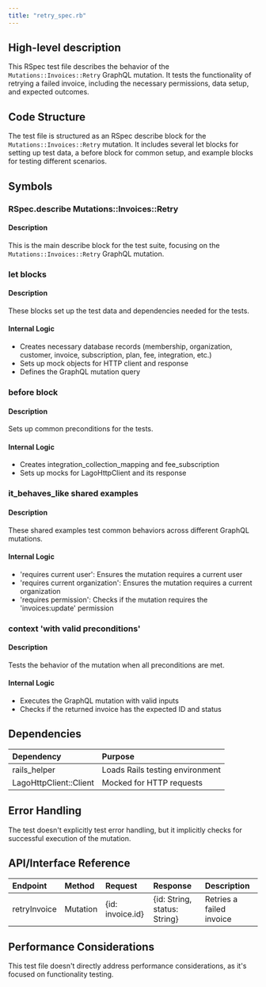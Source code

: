 ```yaml
---
title: "retry_spec.rb"
---
```


## High-level description
This RSpec test file describes the behavior of the `Mutations::Invoices::Retry` GraphQL mutation. It tests the functionality of retrying a failed invoice, including the necessary permissions, data setup, and expected outcomes.

## Code Structure
The test file is structured as an RSpec describe block for the `Mutations::Invoices::Retry` mutation. It includes several let blocks for setting up test data, a before block for common setup, and example blocks for testing different scenarios.

## Symbols

### RSpec.describe Mutations::Invoices::Retry
#### Description
This is the main describe block for the test suite, focusing on the `Mutations::Invoices::Retry` GraphQL mutation.

### let blocks
#### Description
These blocks set up the test data and dependencies needed for the tests.

#### Internal Logic
- Creates necessary database records (membership, organization, customer, invoice, subscription, plan, fee, integration, etc.)
- Sets up mock objects for HTTP client and response
- Defines the GraphQL mutation query

### before block
#### Description
Sets up common preconditions for the tests.

#### Internal Logic
- Creates integration_collection_mapping and fee_subscription
- Sets up mocks for LagoHttpClient and its response

### it_behaves_like shared examples
#### Description
These shared examples test common behaviors across different GraphQL mutations.

#### Internal Logic
- 'requires current user': Ensures the mutation requires a current user
- 'requires current organization': Ensures the mutation requires a current organization
- 'requires permission': Checks if the mutation requires the 'invoices:update' permission

### context 'with valid preconditions'
#### Description
Tests the behavior of the mutation when all preconditions are met.

#### Internal Logic
- Executes the GraphQL mutation with valid inputs
- Checks if the returned invoice has the expected ID and status

## Dependencies
| Dependency | Purpose |
|:-----------|:--------|
| rails_helper | Loads Rails testing environment |
| LagoHttpClient::Client | Mocked for HTTP requests |

## Error Handling
The test doesn't explicitly test error handling, but it implicitly checks for successful execution of the mutation.

## API/Interface Reference
| Endpoint | Method | Request | Response | Description |
|:---------|:-------|:--------|:---------|:------------|
| retryInvoice | Mutation | \{id: invoice.id\} | \{id: String, status: String\} | Retries a failed invoice |

## Performance Considerations
This test file doesn't directly address performance considerations, as it's focused on functionality testing.
